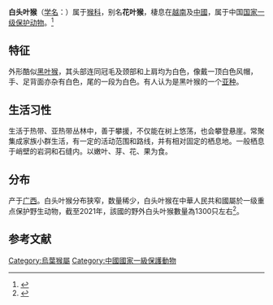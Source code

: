 {{Speciesbox
| name = 白頭葉猴<ref name="msw3">{{MSW3 Groves |pages=177 |id=12100742}}</ref>
| image = Cat Ba Langur 9.jpg
| image_alt = 
| image_caption = 
| status = CR
| status_system = IUCN3.1
| status_ref = <ref name="iucn">{{Cite journal | author = Bleisch, B. | author2 = Xuan Canh, L. | author3 = Covert, B. | author4 = Yongcheng, L. | name-list-style = amp | title = ''Trachypithecus poliocephalus'' | journal = [[The_IUCN_Red_List_of_Threatened_Species|The IUCN Red List of Threatened Species]] | volume = 2008 | page = e.T22045A9351127 | date = 2008 | doi = 10.2305/IUCN.UK.2008.RLTS.T22045A9351127.en }}</ref>
| genus = Trachypithecus
| parent = Trachypithecus francoisi group
| species = poliocephalus
| authority = ([[Édouard_Louis_Trouessart|Trouessart]], 1911)
| synonyms = 
| synonyms_ref = 
| subdivision_ranks = 
| subdivision = 
| range_map = White-headed Langur area.png
| range_map_caption = 白頭葉猴分布（紅色）
}}

'''白头叶猴'''（[[学名|学名]]：''{{lang|la|Trachypithecus poliocephalus}}''）属于[[猴科|猴科]]，别名'''花叶猴'''，棲息在[[越南|越南]]及[[中國|中國]]，属于中国[[国家一级保护动物|国家一级保护动物]]。<ref>{{cite web|url=http://jky.qzedu.cn/zhsj/pwdw/d--s/btyh.htm/|title=白头叶猴简介|publisher=新浪新闻中心，2005年11月17日|deadurl=yes|archiveurl=https://web.archive.org/web/20130113173452/http://jky.qzedu.cn/zhsj/pwdw/d--s/btyh.htm|archivedate=2013年1月13日|access-date=2014年2月18日}}</ref>

== 特征 ==
外形酷似[[黑叶猴|黑叶猴]]，其头部连同冠毛及颈部和上肩均为白色，像戴一顶白色风帽，手、足背面亦杂有白色，尾的一段为白色。有人认为是黑叶猴的一个[[亚种|亚种]]。

== 生活习性 ==
生活于热带、亚热带丛林中，善于攀援，不仅能在树上悠荡，也会攀登悬崖。常聚集成家族小群生活，有一定的活动范围和路线，并有相对固定的栖息地。一般栖息于峭壁的岩洞和石缝内。以嫩叶、芽、花、果为食。

== 分布 ==
产于[[广西|广西]]。白头叶猴分布狭窄，数量稀少，白头叶猴在中華人民共和國屬於一级重点保护野生动物，截至2021年，該國的野外白头叶猴數量為1300只左右<ref>{{cite news |title=1300只 我国白头叶猴种群数量稳步恢复 |url=https://sannong.cctv.com/2021/09/22/ARTIwSRF3iqxwmXhgS9kGYEo210922.shtml}}</ref>。

== 参考文献 ==
{{reflist}}
{{commons|Trachypithecus  poliocephalus}}

{{Wikispecies|Trachypithecus  poliocephalus}}
{{Taxonbar|from=Q28466511}}

[[Category:烏葉猴屬|Category:烏葉猴屬]]
[[Category:中國國家一級保護動物|Category:中國國家一級保護動物]]


{{mammal-stub}}
